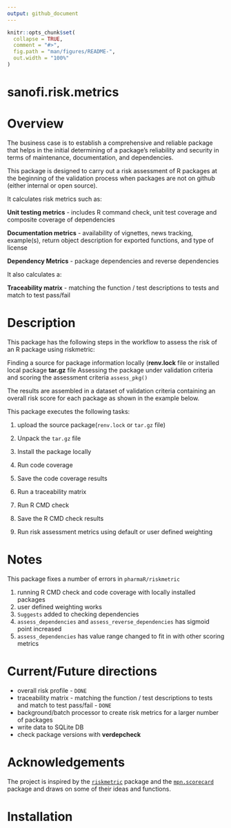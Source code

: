 ```yaml
---
output: github_document
---
```


<!-- README.md is generated from README.Rmd. Please edit that file -->

```r
knitr::opts_chunk$set(
  collapse = TRUE,
  comment = "#>",
  fig.path = "man/figures/README-",
  out.width = "100%"
)
```

# sanofi.risk.metrics

# Overview

The business case is to establish a comprehensive and reliable package that helps in the initial determining of a package's reliability and security in terms of maintenance, documentation, and dependencies.

This package is designed to carry out a risk assessment of R packages at the beginning of the validation process when packages are not on github (either internal or open source).

It calculates risk metrics such as:

**Unit testing metrics** - includes R command check, unit test coverage and composite coverage of dependencies

**Documentation metrics** - availability of vignettes, news tracking, example(s), return object description for exported functions, and type of license

**Dependency Metrics** - package dependencies and reverse dependencies

It also calculates a:

**Traceability matrix** - matching the function / test descriptions to tests and match to test pass/fail 

# Description

This package has the following steps in the workflow to assess the risk of an R package using riskmetric:

Finding a source for package information locally (**renv.lock** file 
or installed local package **tar.gz** file
Assessing the package under validation criteria and scoring the assessment criteria `assess_pkg()`

The results are assembled in a dataset of validation criteria containing an overall risk score for each package as shown in the example below.

This package executes the following tasks:

1.  upload the source package(`renv.lock` or `tar.gz` file)

2.  Unpack the `tar.gz` file

3.  Install the package locally

4.  Run code coverage

5.  Save the code coverage results

6.  Run a traceability matrix

7.  Run R CMD check

8.  Save the R CMD check results

9.  Run risk assessment metrics using default or user defined weighting

# Notes

This package fixes a number of errors in `pharmaR/riskmetric`

1. running R CMD check and code coverage with locally installed packages
2. user defined weighting works
3. `Suggests` added to checking dependencies
4. `assess_dependencies` and `assess_reverse_dependencies` has sigmoid point increased
5. `assess_dependencies` has value range changed to fit in with other scoring metrics


# Current/Future directions

-   overall risk profile - `DONE`
-   traceability matrix - matching the function / test descriptions to tests and match to test pass/fail - `DONE`
-   background/batch processor to create risk metrics for a larger number of packages   
-   write data to SQLite DB
- check package versions with **verdepcheck**

# Acknowledgements

The project is inspired by the [`riskmetric`](https://github.com/pharmaR/riskmetric) package and the [`mpn.scorecard`](https://github.com/metrumresearchgroup/mpn.scorecard) package and draws on some of their ideas and functions.

# Installation